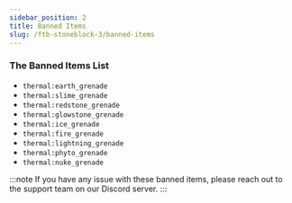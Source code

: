 ```yaml
---
sidebar_position: 2
title: Banned Items
slug: /ftb-stoneblock-3/banned-items
---
```


### The Banned Items List
- `thermal:earth_grenade`
- `thermal:slime_grenade`
- `thermal:redstone_grenade`
- `thermal:glowstone_grenade`
- `thermal:ice_grenade`
- `thermal:fire_grenade`
- `thermal:lightning_grenade`
- `thermal:phyto_grenade`
- `thermal:nuke_grenade`

:::note
If you have any issue with these banned items, please reach out to the support team on our Discord server.
:::